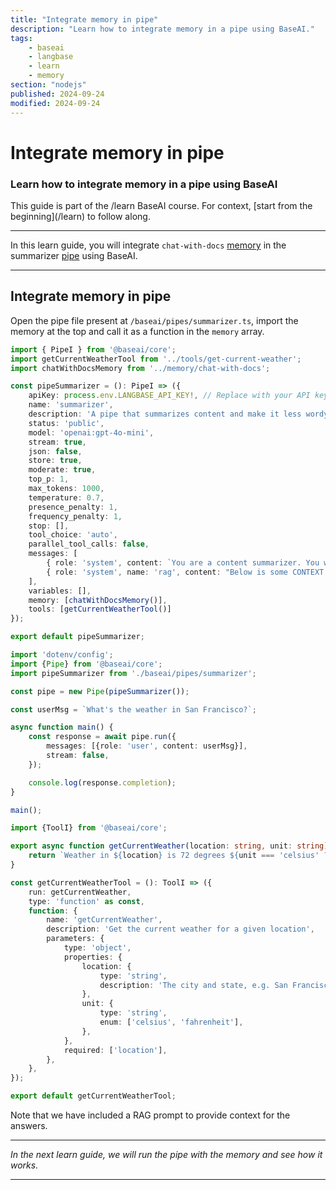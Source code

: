 ```yaml
---
title: "Integrate memory in pipe"
description: "Learn how to integrate memory in a pipe using BaseAI."
tags:
    - baseai
    - langbase
    - learn
    - memory
section: "nodejs"
published: 2024-09-24
modified: 2024-09-24
---
```


# Integrate memory in pipe

### Learn how to integrate memory in a pipe using BaseAI

<Note sub="/learn">
This guide is part of the /learn BaseAI course. For context, [start from the beginning](/learn) to follow along.
</Note>

---

In this learn guide, you will integrate `chat-with-docs` [memory](/learn/nodejs/create-memory) in the summarizer [pipe](/learn/nodejs/configure-pipe) using BaseAI.

---

## Integrate memory in pipe

Open the pipe file present at `/baseai/pipes/summarizer.ts`, import the memory at the top and call it as a function in the `memory` array.

<CodeGroup exampleTitle="Chat with docs RAG" title="Integrate memory with the pipe">

```ts {{ title: './baseai/pipes/summarizer.ts' }}
import { PipeI } from '@baseai/core';
import getCurrentWeatherTool from '../tools/get-current-weather';
import chatWithDocsMemory from '../memory/chat-with-docs';

const pipeSummarizer = (): PipeI => ({
	apiKey: process.env.LANGBASE_API_KEY!, // Replace with your API key https://langbase.com/docs/api-reference/api-keys
	name: 'summarizer',
	description: 'A pipe that summarizes content and make it less wordy',
	status: 'public',
	model: 'openai:gpt-4o-mini',
	stream: true,
	json: false,
	store: true,
	moderate: true,
	top_p: 1,
	max_tokens: 1000,
	temperature: 0.7,
	presence_penalty: 1,
	frequency_penalty: 1,
	stop: [],
	tool_choice: 'auto',
	parallel_tool_calls: false,
	messages: [
		{ role: 'system', content: `You are a content summarizer. You will summarize content without loosing context into less wordy to the point version.` },
		{ role: 'system', name: 'rag', content: "Below is some CONTEXT for you to answer the questions. ONLY answer from the CONTEXT. CONTEXT consists of multiple information chunks. Each chunk has a source mentioned at the end.\n\nFor each piece of response you provide, cite the source in brackets like so: [1].\n\nAt the end of the answer, always list each source with its corresponding number and provide the document name. like so [1] Filename.doc.\n\nIf you don't know the answer, just say that you don't know. Ask for more context and better questions if needed." }
	],
	variables: [],
    memory: [chatWithDocsMemory()],
    tools: [getCurrentWeatherTool()]
});

export default pipeSummarizer;
```

```ts {{ title: 'index.ts' }}
import 'dotenv/config';
import {Pipe} from '@baseai/core';
import pipeSummarizer from './baseai/pipes/summarizer';

const pipe = new Pipe(pipeSummarizer());

const userMsg = `What's the weather in San Francisco?`;

async function main() {
	const response = await pipe.run({
		messages: [{role: 'user', content: userMsg}],
		stream: false,
	});

	console.log(response.completion);
}

main();
```

```ts {{ title: './baseai/tools/get-current-weather.ts' }}
import {ToolI} from '@baseai/core';

export async function getCurrentWeather(location: string, unit: string) {
	return `Weather in ${location} is 72 degrees ${unit === 'celsius' ? 'Celsius' : 'Fahrenheit'}`;
}

const getCurrentWeatherTool = (): ToolI => ({
	run: getCurrentWeather,
	type: 'function' as const,
	function: {
		name: 'getCurrentWeather',
		description: 'Get the current weather for a given location',
		parameters: {
			type: 'object',
			properties: {
				location: {
					type: 'string',
					description: 'The city and state, e.g. San Francisco, CA',
				},
				unit: {
					type: 'string',
					enum: ['celsius', 'fahrenheit'],
				},
			},
			required: ['location'],
		},
	},
});

export default getCurrentWeatherTool;
```
</CodeGroup>

Note that we have included a RAG prompt to provide context for the answers.

---

_In the next learn guide, we will run the pipe with the memory and see how it works._

---
